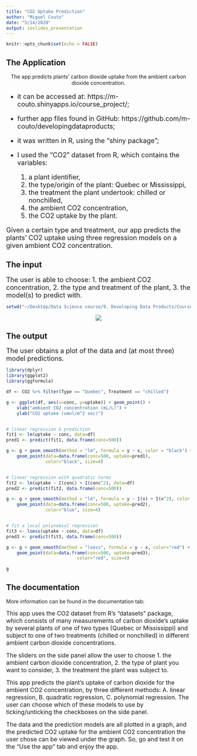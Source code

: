 ```yaml
---
title: "CO2 Uptake Prediction"
author: "Miguel Couto"
date: "5/14/2020"
output: ioslides_presentation
---
```


```r
knitr::opts_chunk$set(echo = FALSE)
```



## The Application

<center> The app predicts plants' carbon dioxide uptake from the ambient carbon dioxide concentration. </center>


<font size="4">

- it can be accessed at: https://m-couto.shinyapps.io/course_project/;

- further app files found in GitHub: https://github.com/m-couto/developingdataproducts;

- it was written in R, using the "shiny package";

- I used the "CO2" dataset from R, which contains the variables:

    1. a plant identifier,
    2. the type/origin of the plant: Quebec or Mississippi,
    3. the treatment the plant undertook: chilled or nonchilled,
    4. the ambient CO2 concentration,
    5. the CO2 uptake by the plant.

Given a certain type and treatment, our app predicts the plants' CO2 uptake using three regression models on a given ambient CO2 concentration.

</font>



## The input

<font size="4"> The user is able to choose: 1. the ambient CO2 concentration, 2. the type and treatment of the plant, 3. the model(s) to predict with. </font>

```r
setwd("~/Desktop/Data Science course/9. Developing Data Products/Course_Project")
```

<center> ![](fig1.png) </center>


## The output

<font size="4"> The user obtains a plot of the data and (at most three) model predictions. </font>

```r
library(dplyr)
library(ggplot2)
library(ggformula)

df <- CO2 %>% filter(Type == "Quebec", Treatment == "chilled")

g <- ggplot(df, aes(x=conc, y=uptake)) + geom_point() +
    xlab("ambient CO2 concentration (mL/L)") +
    ylab("CO2 uptake (umol/m^2 sec)")


# linear regression & prediction
fit1 <- lm(uptake ~ conc, data=df)
pred1 <- predict(fit1, data.frame(conc=500))

g <- g + geom_smooth(method = "lm", formula = y ~ x, color = "black") +
    geom_point(data=data.frame(conc=500, uptake=pred1),
               color="black", size=4)


# linear regression with quadratic terms
fit2 <- lm(uptake ~ I(conc) + I(conc^2), data=df)
pred2 <- predict(fit2, data.frame(conc=500))

g <- g + geom_smooth(method = "lm", formula = y ~ I(x) + I(x^2), color = "blue") +
    geom_point(data=data.frame(conc=500, uptake=pred2),
               color="blue", size=4)


# fit a local polynomial regression
fit3 <- loess(uptake ~ conc, data=df)
pred3 <- predict(fit3, data.frame(conc=500))

g <- g + geom_smooth(method = "loess", formula = y ~ x, color="red") +
    geom_point(data=data.frame(conc=500, uptake=pred3),
                           color="red", size=4)

g
```



## The documentation

More information can be found in the documentation tab:

<font size = "3"> This app uses the CO2 dataset from R's "datasets" package, which consists of many measurements of carbon dioxide's uptake by several plants of one of two types (Quebec or Mississippi) and subject to one of two treatments (chilled or nonchilled) in different ambient carbon dioxide concentrations. </font>

<font size = "3"> The sliders on the side panel allow the user to choose 1. the ambient carbon dioxide concentration, 2. the type of plant you want to consider, 3. the treatment the plant was subject to. </font>

<font size = "3"> This app predicts the plant's uptake of carbon dioxide for the ambient CO2 concentration, by three different methods: A. linear regression, B. quadratic regression, C. polynomial regression. The user can choose which of these models to use by ticking/unticking the checkboxes on the side panel. </font>

<font size = "3"> The data and the prediction models are all plotted in a graph, and the predicted CO2 uptake for the ambient CO2 concentration the user chose can be viewed under the graph. So, go and test it on the "Use the app" tab and enjoy the app. </font>


